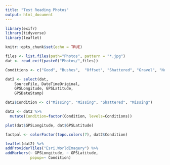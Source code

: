 ```yaml
---
title: "Test Reading Photos"
output: html_document
---
```


```r
library(exifr)
library(tidyverse)
library(leaflet)

knitr::opts_chunk$set(echo = TRUE)
```

```r

files <- list.files(path="Photos", pattern = "*.jpg")
dat <- read_exif(paste0("Photos/",files))

Conditions <- c("Good", "Bushes",  "Offset", "Shattered", "Gravel", "No Curb Cut", "Missing")

dat2 <- select(dat,
	SourceFile, DateTimeOriginal,
	GPSLongitude, GPSLatitude, 
	GPSDateStamp)

dat2$Condition <- c("Missing", "Missing", "Shattered", "Missing")

dat2 <- dat2 %>% 
  mutate(Condition=factor(Condition, levels=Conditions))

plot(dat$GPSLongitude, dat$GPSLatitude)

factpal <- colorFactor(topo.colors(7), dat2$Condition)

leaflet(dat2) %>%
addProviderTiles("Esri.WorldImagery") %>%
addMarkers(~ GPSLongitude, ~ GPSLatitude, 
           popup=~ Condition)

```

